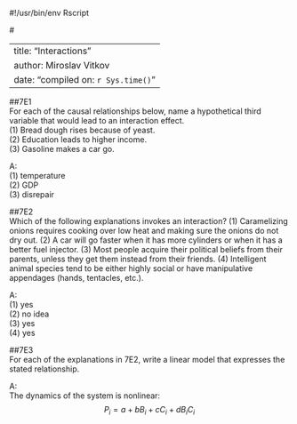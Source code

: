#!/usr/bin/env Rscript


#<!---
library(rmarkdown)
argv <- commandArgs(trailingOnly=FALSE)
fname <- sub("--file=", "", argv[grep("--file=", argv)])
render(fname, output_format="pdf_document")
quit(status=0)
#-->


---
title: "Interactions"
author: Miroslav Vitkov
date: "compiled on: `r Sys.time()`"
---


##7E1  
For each of the causal relationships below, name a hypothetical third variable that would lead
to an interaction effect.  
(1) Bread dough rises because of yeast.  
(2) Education leads to higher income.  
(3) Gasoline makes a car go.  

A:  
(1) temperature  
(2) GDP  
(3) disrepair


##7E2  
Which of the following explanations invokes an interaction?
(1) Caramelizing onions requires cooking over low heat and making sure the onions do not dry out.
(2) A car will go faster when it has more cylinders or when it has a better fuel injector.
(3) Most people acquire their political beliefs from their parents, unless they get them instead from their friends.
(4) Intelligent animal species tend to be either highly social or have manipulative appendages (hands, tentacles, etc.).

A:  
(1) yes  
(2) no idea  
(3) yes  
(4) yes  


##7E3  
For each of the explanations in 7E2, write a linear model that expresses the stated relationship.

A:  
The dynamics of the system is nonlinear:
$$ P_i = a + b B_i + c C_i + d B_i C_i $$
